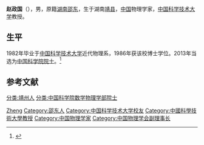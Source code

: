 {{Infobox person
| 姓名     = 赵政国
| 图像     = 
| 图像说明 = 
| 出生日期 = {{birth date and age|1956|12|28}}
| 出生地   = [[湖南|湖南]][[靖县|靖县]]
| 死亡日期 = 
| 死亡地   = 
| 国籍     = {{PRC}}
| 籍贯     = [[湖南|湖南]][[邵东|邵东]]
| 别名     = 
| 研究领域 = 
| 职业     = 
| 母校     = [[中国科学技术大学|中国科学技术大学]]
}}

'''赵政国'''（{{bd|1956年|12月28日||}}），男，原籍[[湖南|湖南]][[邵东|邵东]]，生于湖南[[靖县|靖县]]，[[中华人民共和国|中国]]物理学家，[[中国科学技术大学|中国科学技术大学]]教授。

== 生平 ==
1982年毕业于[[中国科学技术大学|中国科学技术大学]]近代物理系，1986年获该校博士学位。2013年当选为[[中国科学院院士|中国科学院院士]]。<ref>{{cite news|title=赵政国|url=http://www.casad.cas.cn/channel.action?chnlid=209|newspaper=中国科学院|deadurl=yes|archiveurl=https://web.archive.org/web/20131225140411/http://www.casad.cas.cn/channel.action?chnlid=209|archivedate=2013-12-25|accessdate=2013-12-25}}</ref>

== 参考文献 ==
{{reflist}}

{{中国科学家小作品}}
{{中国科学院数学物理学部院士}}
{{中国物理学会第十二届理事会}}

{{Authority control}}
{{DEFAULTSORT:Zhao赵}}
[[Category:赵姓|Zheng]]
[[分类:靖州人|分类:靖州人]]
[[Category:邵东人|Category:邵东人]]
[[Category:中国科学技术大学校友|Category:中国科学技术大学校友]]
[[Category:中國科學技術大學教授|Category:中國科學技術大學教授]]
[[Category:中国物理学家|Category:中国物理学家]]
[[分类:中国科学院数学物理学部院士|分类:中国科学院数学物理学部院士]]
[[Category:中国物理学会副理事长|Category:中国物理学会副理事长]]